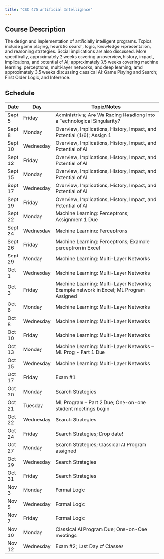 ```yaml
---
title: "CSC 475 Artificial Intelligence"
---
```


## Course Description

The design and implementation of artificially intelligent programs.  Topics include game playing, heuristic search, logic, knowledge representation, and reasoning strategies.  Social implications are also discussed. More specifically, approximately 2 weeks covering an overview, history, impact, implications, and potential of AI; approximately 3.5 weeks covering machine learning: perceptrons, multi-layer networks, and deep learning; amd approximately 3.5 weeks discussing classical AI: Game Playing and Search; First Order Logic, and Inference.



::: {.table}
## Schedule
| Date      | Day        | Topic/Notes                                                                 |
|-----------|------------|------------------------------------------------------------------------------|
| Sept 5    | Friday     | Administrivia; Are We Racing Headlong into a Technological Singularity?      |
| Sept 8    | Monday     | Overview, Implications, History, Impact, and Potential (1/6); Assign 1       |
| Sept 10   | Wednesday  | Overview, Implications, History, Impact, and Potential of AI                 |
| Sept 12   | Friday     | Overview, Implications, History, Impact, and Potential of AI                 |
| Sept 15   | Monday     | Overview, Implications, History, Impact, and Potential of AI                 |
| Sept 17   | Wednesday  | Overview, Implications, History, Impact, and Potential of AI                 |
| Sept 19   | Friday     | Overview, Implications, History, Impact, and Potential of AI                 |
| Sept 22   | Monday     | Machine Learning: Perceptrons; Assignment 1 Due                              |
| Sept 24   | Wednesday  | Machine Learning: Perceptrons                                                |
| Sept 26   | Friday     | Machine Learning: Perceptrons; Example perceptron in Excel                   |
| Sept 29   | Monday     | Machine Learning: Multi-Layer Networks                                       |
| Oct 1     | Wednesday  | Machine Learning: Multi-Layer Networks                                       |
| Oct 3     | Friday     | Machine Learning: Multi-Layer Networks; Example network in Excel; ML Program Assigned |
| Oct 6     | Monday     | Machine Learning: Multi-Layer Networks                                       |
| Oct 8     | Wednesday  | Machine Learning: Multi-Layer Networks                                       |
| Oct 10    | Friday     | Machine Learning: Multi-Layer Networks                                       |
| Oct 13    | Monday     | Machine Learning: Multi-Layer Networks – ML Prog - Part 1 Due                |
| Oct 15    | Wednesday  | Machine Learning: Multi-Layer Networks                                       |
| Oct 17    | Friday     | Exam #1                                                                      |
| Oct 20    | Monday     | Search Strategies                                                            |
| Oct 21    | Tuesday    | ML Program – Part 2 Due; One-on-one student meetings begin                   |
| Oct 22    | Wednesday  | Search Strategies                                                            |
| Oct 24    | Friday     | Search Strategies; Drop date!                                                |
| Oct 27    | Monday     | Search Strategies; Classical AI Program assigned                             |
| Oct 29    | Wednesday  | Search Strategies                                                            |
| Oct 31     | Friday     | Search Strategies                                                            |
| Nov 3     | Monday     | Formal Logic                                                                 |
| Nov 5     | Wednesday  | Formal Logic                                                                 |
| Nov 7     | Friday     | Formal Logic                                                                 |
| Nov 10    | Monday     | Classical AI Program Due; One-on-One meetings                                |
| Nov 12    | Wednesday  | Exam #2; Last Day of Classes                                                 |
:::



[^1]: Subject to Change
